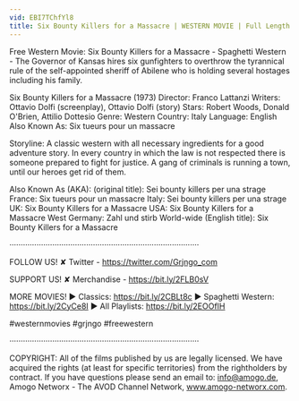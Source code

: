 ```yaml
---
vid: EBI7TChfYl8
title: Six Bounty Killers for a Massacre | WESTERN MOVIE | Full Length | Free Cowboy Films
---
```


Free Western Movie: Six Bounty Killers for a Massacre - Spaghetti Western - The Governor of Kansas hires six gunfighters to overthrow the tyrannical rule of the self-appointed sheriff of Abilene who is holding several hostages including his family. 

Six Bounty Killers for a Massacre (1973)
Director: Franco Lattanzi
Writers: Ottavio Dolfi (screenplay), Ottavio Dolfi (story) 
Stars: Robert Woods, Donald O'Brien, Attilio Dottesio 
Genre: Western
Country: Italy
Language: English
Also Known As: Six tueurs pour un massacre 

Storyline:
A classic western with all necessary ingredients for a good adventure story. In every country in which the law is not respected there is someone prepared to fight for justice. A gang of criminals is running a town, until our heroes get rid of them. 

Also Known As (AKA):
(original title): Sei bounty killers per una strage
France: Six tueurs pour un massacre
Italy: Sei bounty killers per una strage
UK: Six Bounty Killers for a Massacre
USA: Six Bounty Killers for a Massacre
West Germany: Zahl und stirb
World-wide (English title): Six Bounty Killers for a Massacre

····················································································

FOLLOW US!
✘ Twitter - https://twitter.com/Grjngo_com

SUPPORT US!
✘ Merchandise - https://bit.ly/2FLB0sV

MORE MOVIES! 
► Classics: https://bit.ly/2CBLt8c 
► Spaghetti Western: https://bit.ly/2CyCe8I 
► All Playlists: https://bit.ly/2EOOfIH 

#westernmovies #grjngo #freewestern

····················································································

COPYRIGHT: All of the films published by us are legally licensed. We have acquired the rights (at least for specific territories) from the rightholders by contract. If you have questions please send an email to: info@amogo.de, Amogo Networx - The AVOD Channel Network, www.amogo-networx.com.